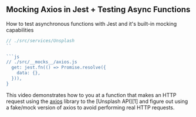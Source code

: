 
## Mocking Axios in Jest + Testing Async Functions

How to test asynchronous functions with Jest and it's built-in mocking capabilities 

```js
// ./src/services/Unsplash
``

```js
// ./src/__mocks__/axios.js
  get: jest.fn(() => Promise.resolve({
    data: {},
  })),
}
```

<!-- https://www.youtube.com/watch?v=9Yrd4aZkse8 -->
<!-- https://www.leighhalliday.com/mocking-axios-in-jest-testing-async-functions -->

This video demonstrates how to  you at a function that makes an HTTP request using 
the [axios][] library to the [Unsplash API][1] and figure out 
using a fake/mock version of axios to avoid performing real HTTP requests. 

[axios]: https://unsplash.com/developers
[jest]: https://unsplash.com/developers
[unsplash]: https://unsplash.com/developers